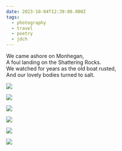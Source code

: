```yaml
---
date: 2023-10-04T12:39:00.000Z
tags:
  - photography
  - travel
  - poetry
  - jdch
---
```

We came ashore on Monhegan,<br/>
A foul landing on the Shattering Rocks.<br/>
We watched for years as the old boat rusted,<br/>
And our lovely bodies turned to salt.

![](../../assets/photos/20231004-IMG_6997.jpg)

![](../../assets/photos/20231004-IMG_7009.jpg)

![](../../assets/photos/20231004-IMG_7032.jpg)

![](../../assets/photos/20231004-IMG_7108.jpg)

![](../../assets/photos/20231004-IMG_7126.jpg)

![](../../assets/photos/20231004-IMG_7229.jpg)
